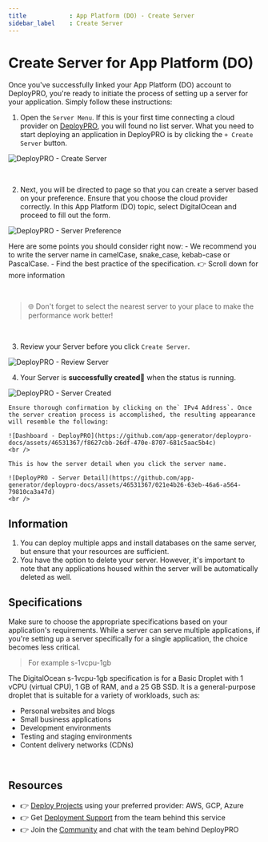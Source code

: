 ```yaml
---
title            : App Platform (DO) - Create Server
sidebar_label    : Create Server
---
```


# Create Server for App Platform (DO)

Once you've successfully linked your App Platform (DO) account to DeployPRO, you're ready to initiate the process of setting up a server for your application. Simply follow these instructions:

1. Open the `Server Menu`. If this is your first time connecting a cloud provider on [DeployPRO](https://deploypro.dev/), you will found no list server. What you need to start deploying an application in DeployPRO is by clicking the `+ Create Server` button.
  
  ![DeployPRO - Create Server](https://github.com/app-generator/deploypro-docs/assets/46531367/34abb087-e6b6-41c5-8e60-73a1d3e0d895)
  
  <br />

2. Next, you will be directed to page so that you can create a server based on your preference. Ensure that you choose the cloud provider correctly. In this App Platform (DO) topic, select DigitalOcean and proceed to fill out the form.
  
  ![DeployPRO - Server Preference](https://github.com/app-generator/deploypro-docs/assets/46531367/e589ea29-b718-4977-957a-e86708aba28e)

  Here are some points you should consider right now:
    - We recommend you to write the server name in camelCase, snake_case, kebab-case or PascalCase.
    - Find the best practice of the specification. 👉 Scroll down for more information

  <br />
  
  > 🌐 Don't forget to select the nearest server to your place to make the performance work better!

<br />

3. Review your Server before you click `Create Server`.
  
  ![DeployPRO - Review Server](https://github.com/app-generator/deploypro-docs/assets/46531367/c0016a59-9d3a-483e-9ada-fa42a0a0ee55)
  <br />

4. Your Server is **successfully created🙌** when the status is running.

  ![DeployPRO - Server Created](https://github.com/app-generator/deploypro-docs/assets/46531367/8fbfdf25-4f34-46ca-adbd-ae771b3c43ae)
  <br />

    Ensure thorough confirmation by clicking on the` IPv4 Address`. Once the server creation process is accomplished, the resulting appearance will resemble the following:
    
    ![Dashboard - DeployPRO](https://github.com/app-generator/deploypro-docs/assets/46531367/f8627cbb-26df-470e-8707-681c5aac5b4c)
    <br />

    This is how the server detail when you click the server name.
    
    ![DeployPRO - Server Detail](https://github.com/app-generator/deploypro-docs/assets/46531367/021e4b26-63eb-46a6-a564-79810ca3a47d)
    <br />

## Information

1. You can deploy multiple apps and install databases on the same server, but ensure that your resources are sufficient.
2. You have the option to delete your server. However, it's important to note that any applications housed within the server will be automatically deleted as well.

## Specifications
Make sure to choose the appropriate specifications based on your application's requirements. While a server can serve multiple applications, if you're setting up a server specifically for a single application, the choice becomes less critical.

> For example s-1vcpu-1gb

The DigitalOcean s-1vcpu-1gb specification is for a Basic Droplet with 1 vCPU (virtual CPU), 1 GB of RAM, and a 25 GB SSD. It is a general-purpose droplet that is suitable for a variety of workloads, such as:
- Personal websites and blogs
- Small business applications
- Development environments
- Testing and staging environments
- Content delivery networks (CDNs)

<br />

## Resources

- 👉 [Deploy Projects](https://deploypro.dev/) using your preferred provider: AWS, GCP, Azure
- 👉 Get [Deployment Support](https://deploypro.dev/support/) from the team behind this service
- 👉 Join the [Community](https://discord.gg/qQhjQZhnur) and chat with the team behind DeployPRO